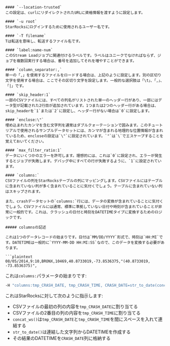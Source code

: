 ```
#### `--location-trusted`
この設定は、curlにリダイレクトされたURLに資格情報を渡すように設定します。

#### `-u root`
StarRocksにログインするために使用されるユーザー名です。

#### `-T filename`
Tは転送を意味し、転送するファイル名です。

#### `label:name-num`
このStream Loadジョブに関連付けるラベルです。ラベルはユニークでなければならず、ジョブを複数回実行する場合は、番号を追加してそれを増やすことができます。

#### `column_separator:,`
単一の「,」を使用するファイルをロードする場合は、上記のように設定します。別の区切り文字を使用する場合は、ここでその区切り文字を設定します。一般的な選択肢は「\t」、「,」、「|」です。

#### `skip_header:1`
一部のCSVファイルには、すべての列名がリストされた単一のヘッダー行があり、一部にはデータ型が記載された2行目が追加されています。1つまたは2つのヘッダー行がある場合は、skip_headerを`1`または`2`に設定し、ヘッダー行がない場合は`0`に設定します。

#### `enclose:\"`
埋め込まれたカンマを含む文字列を通常はダブルクォーテーションで囲みます。このチュートリアルで使用されるサンプルデータセットには、カンマが含まれる地理的な位置情報が含まれているため、encloseの設定は`\"`に設定されています。`"`は`\`でエスケープすることを覚えておいてください。

#### `max_filter_ratio:1`
データにいくつかのエラーを許可します。理想的には、これは`0`に設定され、エラーが発生するとジョブが失敗します。デバッグ中にすべての行が失敗するように、`1`に設定されています。

#### `columns:`
CSVファイルの列をStarRocksテーブルの列にマッピングします。CSVファイルにはテーブルに含まれていない列が多く含まれていることに気付くでしょう。テーブルに含まれていない列はスキップされます。

また、crashデータセットの`columns:`行には、データの変換が含まれていることに気付くでしょう。CSVファイルには通常、標準に準拠していない日付や時刻が含まれていることが非常に一般的です。これは、クラッシュの日付と時刻をDATETIMEタイプに変換するためのロジックです。

##### columnsの記述

これは1つのデータレコードの始まりです。日付は`MM/DD/YYYY`形式で、時刻は`HH:MI`です。DATETIMEは一般的に`YYYY-MM-DD HH:MI:SS`なので、このデータを変換する必要があります。

```plaintext
08/05/2014,9:10,BRONX,10469,40.8733019,-73.8536375,"(40.8733019, -73.8536375)",
```

これは`columns:`パラメータの始まりです:

```bash
-H "columns:tmp_CRASH_DATE, tmp_CRASH_TIME, CRASH_DATE=str_to_date(concat_ws(' ', tmp_CRASH_DATE, tmp_CRASH_TIME), '%m/%d/%Y %H:%i')
```

これはStarRocksに対して次のように指示します:
- CSVファイルの最初の列の内容を`tmp_CRASH_DATE`に割り当てる
- CSVファイルの2番目の列の内容を`tmp_CRASH_TIME`に割り当てる
- `concat_ws()`は`tmp_CRASH_DATE`と`tmp_CRASH_TIME`を間にスペースを入れて連結する
- `str_to_date()`は連結した文字列からDATETIMEを作成する
- その結果のDATETIMEを`CRASH_DATE`列に格納する
```